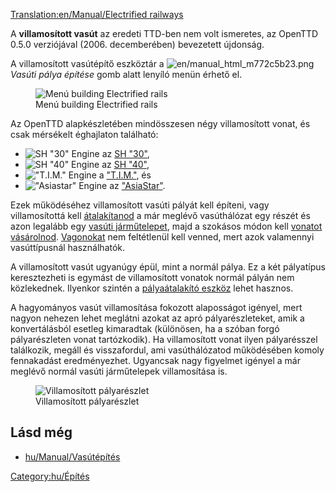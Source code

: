 [[Translation:en/Manual/Electrified railways]]
{{hu/Vasúti pálya típusai}}

A '''villamosított vasút''' az eredeti TTD-ben nem volt ismeretes, az OpenTTD 0.5.0 verziójával (2006. decemberében) bevezetett újdonság.

A villamosított vasútépítő eszköztár a [[File:en/manual html m772c5b23.png]] ''Vasúti pálya építése'' gomb alatt lenyíló menün érhető el.

[[File:hu/Openttd-rail1.png|none|Menú building Electrified rails]]

Az OpenTTD alapkészletében mindösszesen négy villamosított vonat, és csak mérsékelt éghajlaton található:
*[[File:en/Sh30.png|SH "30" Engine]] az [[hu/Manual/Base Set/Vehicles/SH "30"|SH "30"]],
*[[File:en/Sh40.png|SH "40" Engine]] az [[hu/Manual/Base Set/Vehicles/SH "40"|SH "40"]],
*[[File:en/Tim.png|"T.I.M." Engine]] a [[hu/Manual/Base Set/Vehicles/T.I.M.|"T.I.M."]], és
*[[File:en/Asiastar.png|"Asiastar" Engine]] az [[hu/Manual/Base Set/Vehicles/AsiaStar|"AsiaStar"]].

Ezek működéséhez villamosított vasúti pályát kell építeni, vagy villamosítottá kell [[hu/Manual/Sínek átalakítása|átalakítanod]] a már meglévő vasúthálózat egy részét és azon legalább egy [[hu/Manual/Járműtelepek|vasúti járműtelepet]], majd a szokásos módon kell [[hu/Manual/Vonatok vétele és eladása|vonatot vásárolnod]]. [[hu/Manual/Base Set/Vehicles/Vonatok#A vasúti kocsik listája|Vagonokat]] nem feltétlenül kell venned, mert azok valamennyi vasúttípusnál használhatók.

A villamosított vasút ugyanúgy épül, mint a normál pálya. Ez a két pályatípus keresztezheti is egymást de villamosított vonatok normál pályán nem közlekednek. Ilyenkor szintén a [[hu/Manual/Sínek átalakítása|pályaátalakító eszköz]] lehet hasznos.

A hagyományos vasút villamosítása fokozott alaposságot igényel, mert nagyon nehezen lehet meglátni azokat az apró pályarészleteket, amik a konvertálásból esetleg kimaradtak (különösen, ha a szóban forgó pályarészleten vonat tartózkodik). Ha villamosított vonat ilyen pályarésszel találkozik, megáll és visszafordul, ami vasúthálózatod működésében komoly fennakadást eredményezhet. Ugyancsak nagy figyelmet igényel a már meglévő normál vasúti járműtelepek villamosítása is.

[[File:en/Erailways.png|none|frame|Villamosított pályarészlet]]


==Lásd még==
*[[hu/Manual/Vasútépítés]]

[[Category:hu/Építés]]
